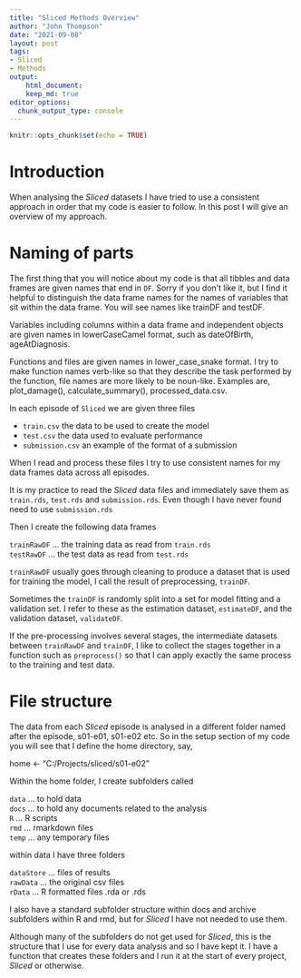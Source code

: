 ```yaml
---
title: "Sliced Methods Overview"
author: "John Thompson"
date: "2021-09-08"
layout: post
tags:
- Sliced
- Methods
output:
    html_document:
    keep_md: true
editor_options:
  chunk_output_type: console
---
```


```r
knitr::opts_chunk$set(echo = TRUE)
```

# Introduction

When analysing the *Sliced* datasets I have tried to use a consistent approach in order that my code is easier to follow. In this post I will give an overview of my approach.

# Naming of parts

The first thing that you will notice about my code is that all tibbles and data frames are given names that end in `DF`. Sorry if you don't like it, but I find it helpful to distinguish the data frame names for the names of variables that sit within the data frame. You will see names like trainDF and testDF.

Variables including columns within a data frame and independent objects are given names in lowerCaseCamel format, such as dateOfBirth, ageAtDiagnosis.

Functions and files are given names in lower_case_snake format. I try to make function names verb-like so that they describe the task performed by the function, file names are more likely to be noun-like. Examples are, plot_damage(), calculate_summary(), processed_data.csv.

In each episode of `Sliced` we are given three files  

* `train.csv` the data to be used to create the model   
* `test.csv` the data used to evaluate performance  
* `submission.csv` an example of the format of a submission  

When I read and process these files I try to use consistent names for my data frames data across all episodes.

It is my practice to read the *Sliced* data files and immediately save them as `train.rds`, `test.rds` and `submission.rds`. Even though I have never found need to use `submission.rds`

Then I create the following data frames

`trainRawDF` ... the training data as read from `train.rds`    
`testRawDF`  ... the test data as read from `test.rds`  

`trainRawDF` usually goes through cleaning to produce a dataset that is used for training the model, I call the result of preprocessing, `trainDF`.

Sometimes the `trainDF` is randomly split into a set for model fitting and a validation set. I refer to these as the estimation dataset, `estimateDF`, and the validation dataset, `validateDF`.   

If the pre-processing involves several stages, the intermediate datasets between `trainRawDF` and `trainDF`, I like to collect the stages together in a function such as `preprocess()` so that I can apply exactly the same process to the training and test data.


# File structure

The data from each *Sliced* episode is analysed in a different folder named after the episode, s01-e01, s01-e02 etc. So in the setup section of my code you will see that I define the home directory, say,

home <- "C:/Projects/sliced/s01-e02"

Within the home folder, I create subfolders called

`data`    ... to hold data  
`docs`    ... to hold any documents related to the analysis  
`R`       ... R scripts  
`rmd`     ... rmarkdown files  
`temp`    ... any temporary files  

within data I have three folders

`dataStore` ... files of results  
`rawData`   ... the original csv files  
`rData`     ... R formatted files .rda or .rds  

I also have a standard subfolder structure within docs and archive subfolders within R and rmd, but for *Sliced* I have not needed to use them. 

Although many of the subfolders do not get used for *Sliced*, this is the structure that I use for every data analysis and so I have kept it. I have a function that creates these folders and I run it at the start of every project, *Sliced* or otherwise.

